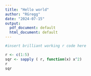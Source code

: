 ```yaml
---
title: "Hello world"
author: "RGregg"
date: "2024-07-15"
output:
  pdf_document: default
  html_document: default
---
```


```r
#insert brilliant working r code here

r <- c(1:5)
sqr <- sapply ( r, function(x) x^2)
r
sqr

```


